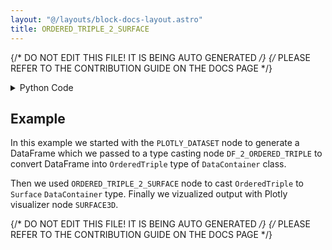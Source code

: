 ```yaml
---
layout: "@/layouts/block-docs-layout.astro"
title: ORDERED_TRIPLE_2_SURFACE
---
```


{/* DO NOT EDIT THIS FILE! IT IS BEING AUTO GENERATED */}
{/* PLEASE REFER TO THE CONTRIBUTION GUIDE ON THE DOCS PAGE */}


<PythonDocsDisplay docstring={docstring} />

<details>
<summary>Python Code</summary>

```python
from flojoy import flojoy, OrderedTriple, Surface
import numpy as np


@flojoy
def ORDERED_TRIPLE_2_SURFACE(default: OrderedTriple) -> Surface:
    """The ORDERED_TRIPLE_2_SURFACE node takes an "OrderedTriple" instance of the DataContainer class that contains three arrays: x, y, and z.

    It then reshapes the z array into a 2D grid using the unique values of x and y.

    The resulting 2D grid is used to create a Surface object with corresponding x, y, and z values.

    Inputs
    ------
    default : OrderedTriple
        The input OrderedTriple to which we apply the conversion to.

    Returns
    -------
    Surface
        The surface result from the conversion of the input.
    """

    x = np.unique(default.x)
    y = np.unique(default.y)

    z_size = len(x) * len(y)

    # Truncate or pad the z array to match the desired size
    if z_size > len(default.z):
        z = np.pad(default.z, (0, z_size - len(default.z)), mode="constant").reshape(
            len(y), len(x)
        )
    else:
        z = default.z[:z_size].reshape(len(y), len(x))

    X, Y = np.meshgrid(x, y)
    return Surface(x=X, y=Y, z=z)

```

[Find this Flojoy Block on GitHub](https://github.com/flojoy-ai/blocks/blob/main/blocks/TRANSFORMERS/TYPE_CASTING/ORDERED_TRIPLE_2_SURFACE/ORDERED_TRIPLE_2_SURFACE.py)

</details>

## Example

<GetHelpWidget />

<AppDisplay app={app} blockName="ORDERED_TRIPLE_2_SURFACE" client:visible />

In this example we started with the `PLOTLY_DATASET` node to generate a DataFrame which we passed to a type casting node `DF_2_ORDERED_TRIPLE` to convert DataFrame into `OrderedTriple` type of `DataContainer` class. 

Then we used `ORDERED_TRIPLE_2_SURFACE` node to cast `OrderedTriple` to `Surface` `DataContainer` type. Finally we vizualized output with Plotly visualizer node `SURFACE3D`.

{/* DO NOT EDIT THIS FILE! IT IS BEING AUTO GENERATED */}
{/* PLEASE REFER TO THE CONTRIBUTION GUIDE ON THE DOCS PAGE */}
